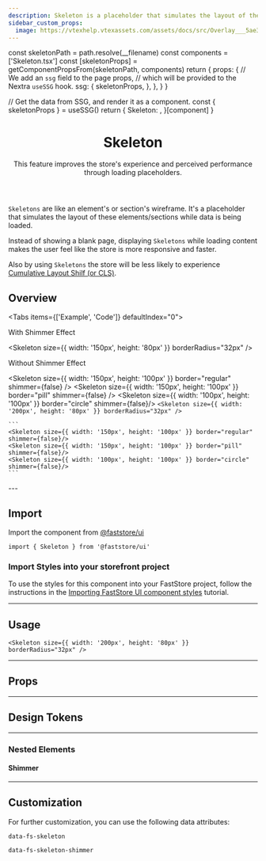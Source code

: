 ```yaml
---
description: Skeleton is a placeholder that simulates the layout of these elements/sections while the data is being loaded.
sidebar_custom_props:
  image: https://vtexhelp.vtexassets.com/assets/docs/src/Overlay___5ae3e4dc6b4b413cf33295d52a64fac0.png
---
```




  const skeletonPath = path.resolve(__filename)
  const components = ['Skeleton.tsx']
  const [skeletonProps] = getComponentPropsFrom(skeletonPath, components)
  return {
    props: {
      // We add an `ssg` field to the page props,
      // which will be provided to the Nextra `useSSG` hook.
      ssg: {
        skeletonProps,
      },
    },
  }
}

  // Get the data from SSG, and render it as a component.
  const { skeletonProps } = useSSG()
  return {
    Skeleton: <PropsSection propsList={skeletonProps} />,
  }[component]
}

<header>

# Skeleton

This feature improves the store's experience and perceived performance through loading placeholders.

</header>

`Skeletons` are like an element's or section's wireframe. It's a placeholder
that simulates the layout of these elements/sections while data is being loaded.

Instead of showing a blank page, displaying `Skeletons` while loading content makes the user feel like the store is more responsive and faster.

Also by using `Skeletons` the store will be less likely to experience [Cumulative Layout Shilf (or CLS)](https://web.dev/i18n/en/cls/).

## Overview

<Tabs items={['Example', 'Code']} defaultIndex="0">
  <Tab>
    <OverviewSection bigGap>
      <p>With Shimmer Effect</p>
      <Skeleton
        size={{ width: '150px', height: '80px' }}
        borderRadius="32px"
      />
    </OverviewSection>
    <OverviewSection bigGap>
      <p>Without Shimmer Effect</p>
      <Skeleton size={{ width: '150px', height: '100px' }} border="regular" shimmer={false} />
      <Skeleton size={{ width: '150px', height: '100px' }} border="pill" shimmer={false} />
      <Skeleton size={{ width: '100px', height: '100px' }} border="circle" shimmer={false}/>
    </OverviewSection>
  </Tab>
  <Tab>
    ```
    <Skeleton
      size={{ width: '200px', height: '80px' }}
      borderRadius="32px"
    />
    ```

    ```
    <Skeleton size={{ width: '150px', height: '100px' }} border="regular" shimmer={false}/>
    <Skeleton size={{ width: '150px', height: '100px' }} border="pill" shimmer={false}/>
    <Skeleton size={{ width: '100px', height: '100px' }} border="circle" shimmer={false}/>
    ```

  </Tab>
</Tabs>
---

## Import

Import the component from [@faststore/ui](/../components)

```tsx
import { Skeleton } from '@faststore/ui'
```

### Import Styles into your storefront project

To use the styles for this component into your FastStore 
project, follow the instructions in the [Importing FastStore UI component styles](/docs/customizing/components#importing-faststore-ui-component-styles) tutorial.

---

## Usage

<OverviewSection>
  <Skeleton size={{ width: '200px', height: '80px' }} borderRadius="32px" />
</OverviewSection>

```tsx
<Skeleton size={{ width: '200px', height: '80px' }} borderRadius="32px" />
```

---

## Props

<SkeletonPropsSection component="Skeleton" />

---

## Design Tokens

<TokenTable>
  <TokenRow
    token="--fs-skeleton-bkg-color"
    value="var(--fs-color-disabled-bkg)"
    isColor
  />
  <TokenRow
    token="--fs-skeleton-border-radius"
    value="var(--fs-border-radius)"
  />
</TokenTable>

---

### Nested Elements

#### Shimmer

<TokenTable>
  <TokenRow token="--fs-skeleton-shimmer-width" value="50%" />
  <TokenRow token="--fs-skeleton-shimmer-height" value="100%" />
  <TokenRow
    token="--fs-skeleton-shimmer-bkg-color"
    value="rgb(255 255 255 / 20%)"
    isColor
  />
  <TokenRow
    token="--fs-skeleton-shimmer-box-shadow"
    value="0 0 var(--fs-spacing-5) var(--fs-spacing-5) var(--fs-skeleton-shimmer-bkg-color)"
    isColor
  />
  <TokenDivider />
  <TokenRow token="--fs-skeleton-shimmer-transition-timing" value="850ms" />
  <TokenRow token="--fs-skeleton-shimmer-transition-function" value="linear" />
  <TokenRow
    token="--fs-skeleton-shimmer-transition-iteration"
    value="infinite"
  />
</TokenTable>

---

## Customization

For further customization, you can use the following data attributes:

`data-fs-skeleton`

`data-fs-skeleton-shimmer`
